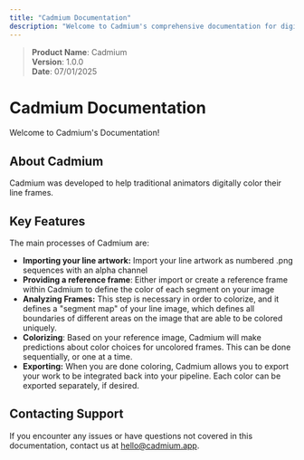 ```yaml
---
title: "Cadmium Documentation"
description: "Welcome to Cadmium's comprehensive documentation for digital animation coloring"
---
```


> **Product Name**: Cadmium  
**Version**: 1.0.0  
**Date**: 07/01/2025

# Cadmium Documentation

Welcome to Cadmium's Documentation!

## **About Cadmium**

Cadmium was developed to help traditional animators digitally color their line frames.

## Key Features

The main processes of Cadmium are:

- **Importing your line artwork:** Import your line artwork as numbered .png sequences with an alpha channel
- **Providing a reference frame**: Either import or create a reference frame within Cadmium to define the color of each segment on your image
- **Analyzing Frames:** This step is necessary in order to colorize, and it defines a "segment map" of your line image, which defines all boundaries of different areas on the image that are able to be colored uniquely.
- **Colorizing**: Based on your reference image, Cadmium will make predictions about color choices for uncolored frames. This can be done sequentially, or one at a time.
- **Exporting:** When you are done coloring, Cadmium allows you to export your work to be integrated back into your pipeline. Each color can be exported separately, if desired.

## **Contacting Support**

If you encounter any issues or have questions not covered in this documentation, contact us at [hello@cadmium.app](mailto:hello@cadmium.app).